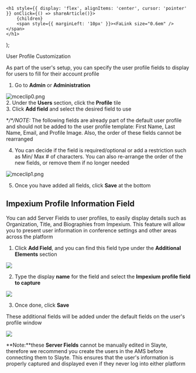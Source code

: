 

    <h1 style={{ display: 'flex', alignItems: 'center', cursor: 'pointer' }} onClick={() => shareArticle()}>
        {children} 
        <span style={{ marginLeft: '10px' }}><FaLink size="0.6em" /></span>
    </h1>
);

<ToastContainer />

<ClickableTitle>User Profile Customization</ClickableTitle>




As part of the user's setup, you can specify the user profile fields to display for users to fill for their account profile


1. Go to **Admin** or **Administration**


![mceclip0.png](../../../resources/article-images/12516380388755-User-Profile-Customization_1.png)   
2. Under the **Users** section, click the **Profile** tile   
3. Click **Add field** and select the desired field to use


**/*/*NOTE:** The following fields are already part of the default user profile and should not be added to the user profile template: First Name, Last Name, Email, and Profile Image. Also, the order of these fields cannot be rearranged


4. You can decide if the field is required/optional or add a restriction such as Min/ Max # of characters. You can also re-arrange the order of the new fields, or remove them if no longer needed


![mceclip1.png](../../../resources/article-images/12516380388755-User-Profile-Customization_2.png)


5. Once you have added all fields, click **Save** at the bottom


## Impexium Profile Information Field


You can add Server Fields to user profiles, to easily display details such as Organization, Title, and Biographies from Impexium. This feature will allow you to present user information in conference settings and other areas across the platform


1. Click **Add Field**, and you can find this field type under the **Additional Elements** section


![](../../../resources/article-images/12516380388755-User-Profile-Customization_3.png)


2. Type the display **name** for the field and select the **Impexium profile field to capture**


![](../../../resources/article-images/12516380388755-User-Profile-Customization_4.png)


3. Once done, click **Save**


These additional fields will be added under the default fields on the user's profile window


![](../../../resources/article-images/12516380388755-User-Profile-Customization_5.png)


**Note:**these **Server Fields** cannot be manually edited in Slayte, therefore we recommend you create the users in the AMS before connecting them to Slayte. This ensures that the user's information is properly captured and displayed even if they never log into either platform



